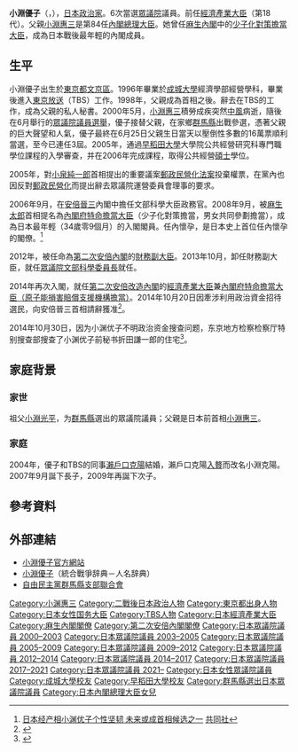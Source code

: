 {{Correct title|title=小渕優子|reason=命名}}
{{Infobox Officeholder
| name  = 小淵 優子
| original_name = 小渕 優子
| native_name_lang = ja
| image = Yuko Obuchi croppwd 2 Caroline Kennedy and Yuko Obuchi 20141014 1.jpg
| imagesize = 250px
| country = {{JPN}}
| office = {{JPN}}第18任[[經濟產業大臣|經濟產業大臣]]<br /><small>兼</small>第2任{{link-ja|內閣府特命擔當大臣（原子能損害賠償·廢爐等支援機構擔當）|内閣府特命担当大臣（原子力損害賠償・廃炉等支援機構担当）|內閣府特命擔當大臣<br>（原子能損害賠償·廢爐支援）}}
| term_start = 2014年9月3日
| term_end = 2014年10月20日
| primeminister = [[安倍晉三|安倍晉三]]
| predecessor = [[茂木敏充|茂木敏充]]
| successor = [[高市早苗|高市早苗]]（代）
| office2 = {{JPN}}第4任{{link-ja|內閣府特命擔當大臣（少子化對策擔當）|内閣府特命担当大臣（少子化対策担当）|內閣府特命擔當大臣<br>（少子化對策）}}<br/>第10任{{link-ja|內閣府特命擔當大臣（男女共同參與擔當）|内閣府特命担当大臣（男女共同参画担当）|內閣府特命擔當大臣（男女共同參與）}}
| term_start2 = 2008年9月24日
| term_end2 = 2009年9月16日
| primeminister2 = [[麻生太郎|麻生太郎]]
| predecessor2 = [[中山恭子|中山恭子]]
| successor2 = [[福島瑞穗|福島瑞穗]]
|office3    = {{JPN}}[[眾議院_(日本)|眾議院]]議員
|term_start3  = 2000年6月26日
|term_end3    = 
|predecessor3  = [[小淵惠三|小淵惠三]]
|successor3    = 
|constituency3 = [[群馬縣第5區|群馬縣第5區]]
|birth_date = {{birth date and age|1973|12|11}}
|birth_place = {{JPN}}[[東京都|東京都]][[文京區|文京區]]
|native_place = 
|parents = [[小淵惠三|小淵惠三]]（父）<br>{{link-ja|小淵千鶴子|小渕千鶴子}}（母）
|relatives = {{link-ja|小淵光平|小渕光平}}（祖父）<br>{{link-ja|小淵千代|小渕千代}}（祖母）<br>{{link-ja|小淵岩太郎|小渕岩太郎}}（叔祖父）<br>小淵浪次（叔祖父）<br>{{link-ja|小淵光平 (2代)|小渕光平 (2代目)|小淵光平}}（伯父）<br>小淵剛（兄）<br>{{link-ja|小淵曉子|小渕暁子}}（姊）
|spouse = {{link-ja|小淵克陽|瀬戸口克陽}}
|occupation=[[TBS電視台|TBS電視台]]職員
|party = [[自由民主黨_(日本)|自由民主黨]]
|alma_mater   = [[成城大學|成城大學]]經濟學部<br />[[早稻田大學|早稻田大學]]大學院公共經營研究科
|website      = [http://obuchiyuko.com/ 官方网站]
}}
{{Japanese|japanese=小渕 優子|kana=おぶち ゆうこ|romaji=Obuchi Yōko}}
'''小淵優子'''（{{lang-ja|'''小渕 優子'''}}，{{bd|1973年|12月11日|||CatIdx=Obuchi, Yūko}}），[[日本|日本]][[政治家|政治家]]。6次當選[[日本眾議院|眾議院]]議員。前任[[經濟產業大臣|經濟產業大臣]]（第18代）。父親[[小淵惠三|小淵惠三]]是第84任[[內閣總理大臣_(日本)|內閣總理大臣]]。她曾任[[麻生內閣|麻生內閣]]中的[[特命擔當大臣|少子化對策擔當大臣]]，成為日本戰後最年輕的內閣成員。

==生平==

小淵優子出生於[[東京都|東京都]][[文京區|文京區]]。1996年畢業於[[成城大學|成城大學]]經濟學部經營學科，畢業後進入[[東京放送|東京放送]]（TBS）工作。1998年，父親成為首相之後。辭去在TBS的工作，成為父親的私人秘書。2000年5月，[[小淵惠三|小淵惠三]]積勞成疾突然[[中風|中風]]病逝，隨後在6月舉行的[[第42屆日本眾議院議員總選舉|眾議院議員選舉]]，優子接替父親，在家鄉[[群馬縣|群馬縣]]出戰參選，憑著父親的巨大聲望和人氣，優子最終在6月25日父親生日當天以壓倒性多數的16萬票順利當選，至今已連任3屆。2005年，通過[[早稻田大學|早稻田大學]]大學院公共經營研究科專門職學位課程的入學審查，并在2006年完成課程，取得公共經營[[碩士|碩士]]學位。

2005年，對[[小泉純一郎|小泉純一郎]]首相提出的重要議案[[郵政民營化法案|郵政民營化法案]]投棄權票，在黨內也因反對[[郵政民營化|郵政民營化]]而提出辭去眾議院運營委員會理事的要求。

2006年9月，在[[安倍晉三|安倍晉三]]內閣中擔任文部科學大臣政務官。2008年9月，被[[麻生太郎|麻生太郎]]首相提名為[[內閣府|內閣府]][[特命擔當大臣|特命擔當大臣]]（少子化對策擔當，男女共同參劃擔當），成為日本最年輕（34歲零9個月）的入閣閣員。任內懷孕，是日本史上首位任內懷孕的閣僚。<ref>[http://china.kyodonews.jp/news/2014/09/82016.html 日本经产相小渊优子个性坚韧 未来或成首相候选之一] {{Wayback|url=http://china.kyodonews.jp/news/2014/09/82016.html |date=20140904193128 }} [[共同社|共同社]]</ref>

2012年，被任命為[[第二次安倍內閣|第二次安倍內閣]]的[[財務副大臣|財務副大臣]]。2013年10月，卸任財務副大臣，就任[[文部科學委員會|眾議院文部科學委員長]]就任。

2014年再次入閣，就任[[第2次安倍內閣_(改造)|第二次安倍改造內閣]]的[[經濟產業大臣|經濟產業大臣]]兼[[特命擔當大臣|內閣府特命擔當大臣]][[內閣府特命擔當大臣（原子能損害賠償支援機構擔當）|（原子能損害賠償支援機構擔當）]]。2014年10月20日因牽涉利用政治資金招待選民，向安倍晉三首相請辭獲准<ref>{{cite web|url=http://www.asahi.com/articles/DA3S11412615.html|title=小渕氏の元秘書宅など家宅捜索　東京地検特捜部|date=2014-10-21|publisher=朝日新闻|accessdate=2014-10-30|archive-date=2014-10-30|archive-url=https://web.archive.org/web/20141030180624/http://www.asahi.com/articles/DA3S11412615.html|dead-url=no}}</ref>。

2014年10月30日，因为小渊优子不明政治资金搜查问题，东京地方检察检察厅特别搜查部搜查了小渊优子前秘书折田謙一郎的住宅<ref>{{cite web|url=http://www.asahi.com/articles/ASGBZ3F87GBZUTIL009.html|title=小渕氏の元秘書宅など家宅捜索　東京地検特捜部|date=2014-10-30|publisher=朝日新闻|accessdate=2014-10-30|archive-date=2014-10-30|archive-url=https://web.archive.org/web/20141030123641/http://www.asahi.com/articles/ASGBZ3F87GBZUTIL009.html|dead-url=no}}</ref>。

==家庭背景==
===家世===
祖父[[小淵光平|小淵光平]]，为[[群馬縣|群馬縣]]選出的眾議院議員；父親是日本前首相[[小淵惠三|小淵惠三]]。
===家庭===
2004年，優子和TBS的同事[[瀨戶口克陽|瀨戶口克陽]]結婚，瀨戶口克陽[[入贅|入贅]]而改名小淵克陽。2007年9月誕下長子，2009年再誕下次子。

== 參考資料 ==
{{reflist}}

== 外部連結 ==
* [http://www.obuchiyuko.com/ 小淵優子官方網站] {{Wayback|url=http://www.obuchiyuko.com/ |date=20090210062654 }}
* [https://web.archive.org/web/20090923144213/http://www007.upp.so-net.ne.jp/togo/human/ao/yukoobuc.html 小淵優子]（統合戰爭辞典－人名辞典）
* [http://www.jimin-gunma.jp/ 自由民主黨群馬縣支部聯合會] {{Wayback|url=http://www.jimin-gunma.jp/ |date=20090310113023 }}

{{start box}}
{{succession box
|title = {{Flagicon|JPN}} [[經濟產業大臣|經濟產業大臣]]
|before = [[茂木敏充|茂木敏充]]
|years = 第18代：2014年
|after = [[宮澤洋一|宮澤洋一]]
}}
{{succession box 
| title  = [[特命擔當大臣|特命擔當大臣]]<br />（少子化，男女共同參與）
| before = [[中山恭子|中山恭子]]
| years  = 2008年—2009年
| after  = [[福島瑞穗|福島瑞穗]]
}}
{{end box}}

{{經濟產業大臣}}
{{麻生內閣}}
{{第二次安倍內閣}}

{{Authority control}}
{{DEFAULTSORT:Obuchi, Yūko}}
[[Category:小渊惠三|Category:小渊惠三]]
[[Category:二戰後日本政治人物|Category:二戰後日本政治人物]]
[[Category:東京都出身人物|Category:東京都出身人物]]
[[Category:日本女性国务大臣|Category:日本女性国务大臣]]
[[Category:TBS人物|Category:TBS人物]]
[[Category:日本經濟產業大臣|Category:日本經濟產業大臣]]
[[Category:麻生內閣閣僚|Category:麻生內閣閣僚]]
[[Category:第二次安倍內閣閣僚|Category:第二次安倍內閣閣僚]]
[[Category:日本眾議院議員_2000–2003|Category:日本眾議院議員 2000–2003]]
[[Category:日本眾議院議員_2003–2005|Category:日本眾議院議員 2003–2005]]
[[Category:日本眾議院議員_2005–2009|Category:日本眾議院議員 2005–2009]]
[[Category:日本眾議院議員_2009–2012|Category:日本眾議院議員 2009–2012]]
[[Category:日本眾議院議員_2012–2014|Category:日本眾議院議員 2012–2014]]
[[Category:日本眾議院議員_2014–2017|Category:日本眾議院議員 2014–2017]]
[[Category:日本眾議院議員_2017–2021|Category:日本眾議院議員 2017–2021]]
[[Category:日本眾議院議員_2021–|Category:日本眾議院議員 2021–]]
[[Category:日本女性眾議院議員|Category:日本女性眾議院議員]]
[[Category:成城大學校友|Category:成城大學校友]]
[[Category:早稻田大學校友|Category:早稻田大學校友]]
[[Category:群馬縣選出日本眾議院議員|Category:群馬縣選出日本眾議院議員]]
[[Category:日本內閣總理大臣女兒|Category:日本內閣總理大臣女兒]]